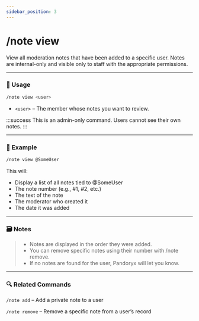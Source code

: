 ```yaml
---
sidebar_position: 3
---
```


# /note view

View all moderation notes that have been added to a specific user. Notes are internal-only and visible only to staff with the appropriate permissions.

<hr className="md-divider-gradient" />

### 💬 Usage
```bash
/note view <user>
```
- `<user>` – The member whose notes you want to review.

:::success
This is an admin-only command. Users cannot see their own notes.
:::

<hr className="md-divider-gradient" />

### 📌 Example
```bash
/note view @SomeUser
```
This will:
- Display a list of all notes tied to @SomeUser
- The note number (e.g., #1, #2, etc.)
- The text of the note
- The moderator who created it
- The date it was added

<hr className="md-divider-gradient" />

### 🗃️ Notes
> - Notes are displayed in the order they were added.
> - You can remove specific notes using their number with /note remove.
> - If no notes are found for the user, Pandoryx will let you know.

<hr className="md-divider-gradient" />

### 🔍 Related Commands
`/note add` – Add a private note to a user

`/note remove` – Remove a specific note from a user’s record